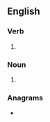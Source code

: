 ==English==

===Verb===
{{head|en|verb form}}

# {{en-third-person singular of|doodle}}

===Noun===
{{head|en|noun plural form}}

# {{plural of|doodle|lang=en}}

===Anagrams===
* {{anagrams|en|a=ddeloos|soodled}}
